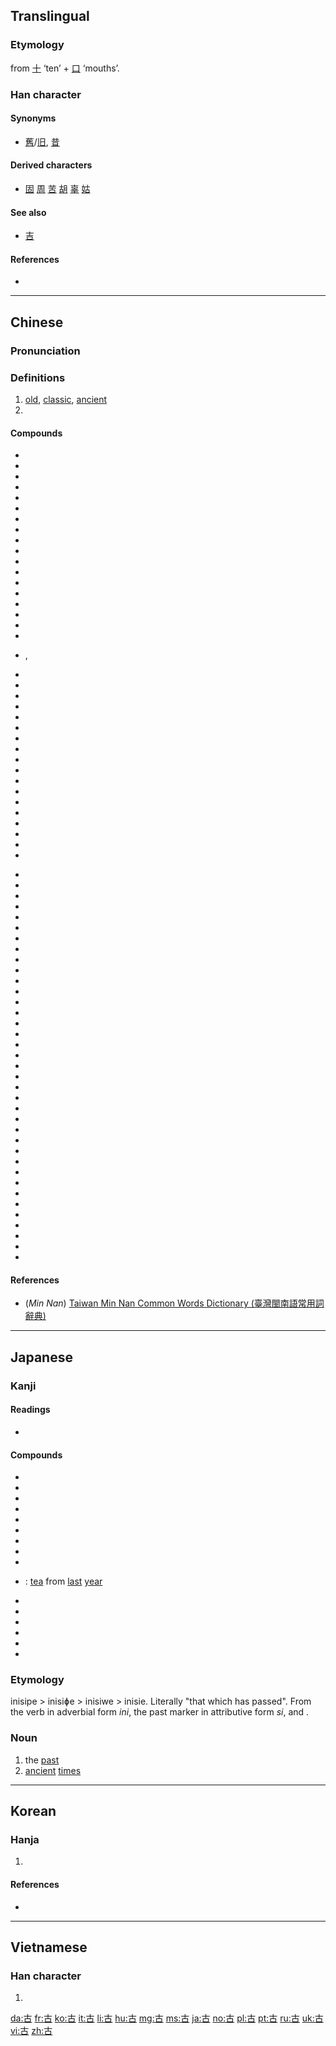 {{also|吉|𠮷}}
==Translingual==

===Etymology===
from [[十]] ‘ten’ + [[口]] ‘mouths’.

===Han character===
{{Han char|rn=30|rad=口|as=02|sn=5|four=40600|canj=JR|ids=⿱十口}}

====Synonyms====
* [[舊]]/[[旧]], [[昔]]

====Derived characters====
* [[固]] [[周]] [[苦]] [[胡]] [[辜]] [[姑]]

====See also====
* [[吉]]

====References====
* {{Han ref|kx=0171.080|dkj=03233|dj=0380.060|hdz=10568.030|uh=53E4|ud=21476|bh=A56A|bd=42346}}

----

==Chinese==
{{zh-forms}}

===Pronunciation===
{{zh-pron
|m=gǔ
|c=gu2
|h=
|mn=kó͘
|w=
|mc=y
|oc=y
|ma=|ma2=
|cat=a,pn
}}

===Definitions===
{{zh-hanzi}}

# [[old]], [[classic]], [[ancient]]
# {{surname|lang=zh}}

====Compounds====
{{top2}}
* {{l|cmn|古奥}}
* {{l|cmn|古巴|tr=Gǔbā}}
* {{l|cmn|古板|tr=gǔbǎn}}
* {{l|cmn|古币}}
* {{l|cmn|古刹}}
* {{l|cmn|古城}}
* {{l|cmn|古祠}}
* {{l|cmn|古瓷}}
* {{l|cmn|古代|tr=gǔdài}}
* {{l|cmn|古道}}
* {{l|cmn|古道热肠}}
* {{l|cmn|古典|tr=gǔdiǎn}}
* {{l|cmn|古典主义}}
* {{l|cmn|古调不弹}}
* {{l|cmn|古董|tr=gǔdǒng}}
* {{l|cmn|古动物学}}
* {{l|cmn|古都}}
* {{l|cmn|古尔邦节}}
* {{l|cmn|古方}}, {{l|cmn|古方儿}}
* {{l|cmn|古风|tr=gǔfēng}}
* {{l|cmn|古怪|tr=gǔguài}}
* {{l|cmn|古国}}
* {{l|cmn|古画}}
* {{l|cmn|古话}}
* {{l|cmn|古籍}}
* {{l|cmn|古记}}
* {{l|cmn|古迹|tr=gǔjì}}
* {{l|cmn|古今|tr=gǔjīn}}
* {{l|cmn|古今中外}}
* {{l|cmn|古井无波}}
* {{l|cmn|古劲}}
* {{l|cmn|古旧}}
* {{l|cmn|古来|tr=gǔlái}}
* {{l|cmn|古兰经|tr=Gǔlán-jīng}}
* {{l|cmn|古老|tr=gǔlǎo}}
* {{l|cmn|古老肉}}
* {{l|cmn|古历}}
{{mid2}}
* {{l|cmn|古庙}}
* {{l|cmn|古墓}}
* {{l|cmn|古朴|tr=gǔpǔ}}
* {{l|cmn|古气}}
* {{l|cmn|古钱}}
* {{l|cmn|古琴|tr=gǔqín}}
* {{l|cmn|古趣}}
* {{l|cmn|古人|tr=gǔrén}}
* {{l|cmn|古色古香}}
* {{l|cmn|古生代}}
* {{l|cmn|古生界}}
* {{l|cmn|古生物}}
* {{l|cmn|古诗|tr=gǔshī}}
* {{l|cmn|古时}}
* {{l|cmn|古书}}
* {{l|cmn|古体诗}}
* {{l|cmn|古铜色}}
* {{l|cmn|古玩}}
* {{l|cmn|古往今来|tr=gǔwǎngjīnlái}}
* {{l|cmn|古为今用}}
* {{l|cmn|古文}}
* {{l|cmn|古文字}}
* {{l|cmn|古物|tr=gǔwù}}
* {{l|cmn|古昔}}
* {{l|cmn|古稀}}
* {{l|cmn|古训}}
* {{l|cmn|古雅}}
* {{l|cmn|古谚}}
* {{l|cmn|古音}}
* {{l|cmn|古语}}
* {{l|cmn|古猿}}
* {{l|cmn|古远}}
* {{l|cmn|古筝|tr=gǔzhēng}}
* {{l|cmn|古植物学}}
* {{l|cmn|古装}}
* {{l|cmn|古拙}}
* {{l|cmn|中古|tr=zhōnggǔ}}
{{bottom}}

====References====
* (''Min Nan'') [http://twblg.dict.edu.tw/holodict_new/result_detail.jsp?n_no=1406&curpage=1&sample=%E5%8F%A4&radiobutton=1&querytarget=1&limit=20&pagenum=2&rowcount=35 Taiwan Min Nan Common Words Dictionary (臺灣閩南語常用詞辭典)]

----

==Japanese==

===Kanji===
{{ja-kanji|grade=2|rs=口02}}

====Readings====
* {{ja-readings
|goon=[[く]] (ku)
|kanon=[[こ]] (ko)
|kun=[[ふるい]] ([[古い]], furui), [[いにしえ]] (inishie)}}

====Compounds====
{{der-top|Compounds}}
* {{ja-r|古意|こい}}
* {{ja-r|古雅|こが}}
* {{ja-r|古稀|こき}}
* {{ja-r|古今|ここん}}
* {{ja-r|古参|こさん}}
* {{ja-r|古址|こし}}
* {{ja-r|古式|こしき}}
* {{ja-r|古色|こしょく}}
* {{ja-r|古称|こしょう}}
* {{ja-r|古茶|こちゃ}}: [[tea]] from [[last]] [[year]]
* {{ja-r|古典|こてん}}
* {{ja-r|古都|こと}}
* {{ja-r|古風|こふう}}
* {{ja-r|古文|こぶん}}
* {{ja-r|古来|こらい}}
* {{ja-r|名古屋|^なごや}}
{{der-bottom}}

===Etymology===
inisipe > inisiɸe > inisiwe > inisie.
Literally "that which has passed". From the verb {{m|ja|往ぬ|tr=inu|pass}} in adverbial form ''ini'', the past marker {{m|ja|き|tr=ki}} in attributive form ''si'', and {{m|ja|方|tr=pe||time, direction}}.

===Noun===
{{ja-noun|いにしえ|hhira=いにしへ}}

# the [[past]]
# [[ancient]] [[time]]s

----

==Korean==

===Hanja===
{{ko-hanja|hangeul=고|rv=go|mr=ko|eumhun=예|ehrv=ye|ehmr=ye|ehy=}}

# {{defn|lang=ko|sort=口02}}

====References====
* {{Hanja ref|nav=8041}}

----

==Vietnamese==

===Han character===
{{vi-hantu|[[cổ]], [[cỗ]], [[kẻ]]|rs=口02}}

# {{defn|lang=vi|sort=口02}}

[[da:古]]
[[fr:古]]
[[ko:古]]
[[it:古]]
[[li:古]]
[[hu:古]]
[[mg:古]]
[[ms:古]]
[[ja:古]]
[[no:古]]
[[pl:古]]
[[pt:古]]
[[ru:古]]
[[uk:古]]
[[vi:古]]
[[zh:古]]